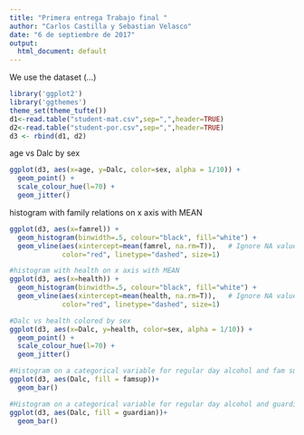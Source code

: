 ```yaml
---
title: "Primera entrega Trabajo final "
author: "Carlos Castilla y Sebastian Velasco"
date: "6 de septiembre de 2017"
output:
  html_document: default
---
```

We use the dataset (...)

```r
library('ggplot2')
library('ggthemes')
theme_set(theme_tufte())
d1<-read.table("student-mat.csv",sep=",",header=TRUE)
d2<-read.table("student-por.csv",sep=",",header=TRUE)
d3 <- rbind(d1, d2)
```

age vs Dalc by sex

```r
ggplot(d3, aes(x=age, y=Dalc, color=sex, alpha = 1/10)) + 
  geom_point() +
  scale_colour_hue(l=70) + 
  geom_jitter()
```

histogram with family relations on x axis with MEAN

```r
ggplot(d3, aes(x=famrel)) +
  geom_histogram(binwidth=.5, colour="black", fill="white") +
  geom_vline(aes(xintercept=mean(famrel, na.rm=T)),   # Ignore NA values for mean
             color="red", linetype="dashed", size=1)
```

```r
#histogram with health on x axis with MEAN
ggplot(d3, aes(x=health)) +
  geom_histogram(binwidth=.5, colour="black", fill="white") +
  geom_vline(aes(xintercept=mean(health, na.rm=T)),   # Ignore NA values for mean
             color="red", linetype="dashed", size=1)
```

```r
#Dalc vs health colored by sex
ggplot(d3, aes(x=Dalc, y=health, color=sex, alpha = 1/10)) + 
  geom_point() +
  scale_colour_hue(l=70) + 
  geom_jitter()
```

```r
#Histogram on a categorical variable for regular day alcohol and fam support
ggplot(d3, aes(Dalc, fill = famsup))+ 
  geom_bar()
```

```r
#Histogram on a categorical variable for regular day alcohol and guardian
ggplot(d3, aes(Dalc, fill = guardian))+ 
  geom_bar()
```